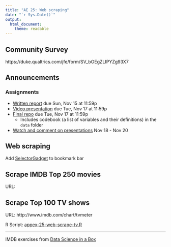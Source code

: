 ```yaml
---
title: "AE 25: Web scraping"
date: "`r Sys.Date()`"
output: 
  html_document: 
    theme: readable
---
```


## Community Survey

https://duke.qualtrics.com/jfe/form/SV_bOEgZLIPYZg93X7

## Announcements

### Assignments

- [Written report](https://sta199-fa20-002.netlify.app/project/#written-report) due Sun, Nov 15 at 11:59p
- [Video presentation](https://sta199-fa20-002.netlify.app/project/#presentation-slides) due Tue, Nov 17 at 11:59p
- [Final repo](https://sta199-fa20-002.netlify.app/project/#project-repository) due Tue, Nov 17 at 11:59p
  - Includes codebook (a list of variables and their definitions) in the `data` folder
- [Watch and comment on presentations](https://sta199-fa20-002.netlify.app/project/#peer-feedback) Nov 18 - Nov 20

## Web scraping 

Add [SelectorGadget](https://selectorgadget.com/) to bookmark bar 

## Scrape IMDB Top 250 movies

URL: 

## Scrape Top 100 TV shows

URL: http://www.imdb.com/chart/tvmeter

R Script: [appex-25-web-scrape-tv.R](appex-25-web-scrape-tv.R)


<hr>

IMDB exercises from [Data Science in a Box](https://datasciencebox.org/)
